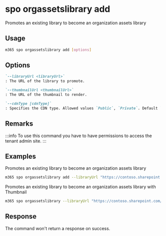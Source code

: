 
# spo orgassetslibrary add

Promotes an existing library to become an organization assets library

## Usage

```sh
m365 spo orgassetslibrary add [options]
```

## Options

```md defintion-list
`--libraryUrl <libraryUrl>`
: The URL of the library to promote.

`--thumbnailUrl <thumbnailUrl>`
: The URL of the thumbnail to render.

`--cdnType [cdnType]`
: Specifies the CDN type. Allowed values `Public`, `Private`. Default `Private`.
```

<Global />

## Remarks

:::info
To use this command you have to have permissions to access the tenant admin site.
:::

## Examples

Promotes an existing library to become an organization assets library

```sh
m365 spo orgassetslibrary add --libraryUrl "https://contoso.sharepoint.com/SiteAssets"
```

Promotes an existing library to become an organization assets library with Thumbnail

```sh
m365 spo orgassetslibrary --libraryUrl "https://contoso.sharepoint.com/SiteAssets" --thumbnailUrl "https://contoso.sharepoint.com/assets/logo.png"
```

## Response

The command won't return a response on success.
